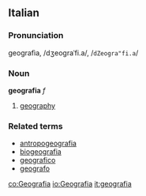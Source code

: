 ==Italian==
===Pronunciation===
geografìa, /dʒeograˈfi.a/, /<tt>dZeogra"fi.a</tt>/
===Noun===
'''geografia''' ''f''

# [[geography]]

===Related terms===
*[[antropogeografia]]
*[[biogeografia]]
*[[geografico]]
*[[geografo]]

[[co:Geografia]]
[[io:Geografia]]
[[it:geografia]]